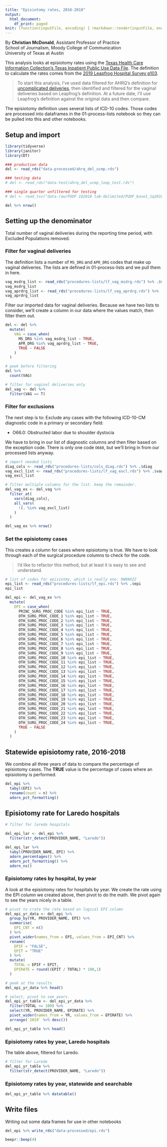 ```yaml
---
title: "Episiotomy rates, 2016-2018"
output:
  html_document:
    df_print: paged
knit: (function(inputFile, encoding) { rmarkdown::render(inputFile, encoding = encoding, output_dir = "docs") })
---
```


By **Christian McDonald**, Assistant Professor of Practice\
School of Journalism, Moody College of Communication\
University of Texas at Austin

This analysis looks at episiotomy rates using the [Texas Health Care Information Collection's Texas Inpatient Public Use Data File](https://www.dshs.texas.gov/thcic/hospitals/Inpatientpudf.shtm). The definition to calculate the rates comes from the [2019 Leapfrog Hospital Survey p103](https://www.leapfroggroup.org/sites/default/files/Files/2019HospitalSurvey_20190529_v8.0%20%28version%203%29.pdf).

> To start this analysis, I've used data filtered for AHRQ's definition for [uncomplicated deliveries](https://www.qualityindicators.ahrq.gov/Downloads/Modules/IQI/V2019/TechSpecs/IQI_33_Primary_Cesarean_Delivery_Rate_Uncomplicated.pdf), then identified and filtered for the vaginal deliveries based on Leapfrog's definition. At a future date, I'll use Leapfrog's definition against the original data and then compare.

The episiotomy definition uses several lists of ICD-10 codes. Those codes are processed into dataframes in the 01-process-lists notebook so they can be pulled into this and other notebooks.

## Setup and import

```r
library(tidyverse)
library(janitor)
library(DT)
```

```r
### production data
del <- read_rds("data-processed/ahrq_del_ucmp.rds")

### testing data
# del <- read_rds("data-test/ahrq_del_ucmp_loop_test.rds")

### single quarter unfiltered for testing
# del <- read_tsv("data-raw/PUDF 1Q2018 tab-delimited/PUDF_base1_1q2018_tab.txt")

del %>% nrow()
```

## Setting up the denominator

Total number of vaginal deliveries during the reporting time period, with Excluded Populations removed.

### Filter for vaginal deliveries

The definition lists a number of `MS_DRG` and `APR_DRG` codes  that make up vaginal deliveries. The lists are defined in 01-process-lists and we pull them in here.

```r
vag_msdrg_list <- read_rds("procedures-lists/lf_vag_msdrg.rds") %>% .$vag_msdrg
vag_msdrg_list
vag_aprdrg_list <- read_rds("procedures-lists/lf_vag_aprdrg.rds") %>% .$vag_aprdrg
vag_aprdrg_list
```

Filter our imported data for vaginal deliveries. Because we have two lists to consider, we'll create a column in our data where the values match, then filter them out.

```r
del <- del %>% 
  mutate(
    VAG = case_when(
      MS_DRG %in% vag_msdrg_list ~ TRUE,
      APR_DRG %in% vag_aprdrg_list ~ TRUE,
      TRUE ~ FALSE
    )
  )

# peek before filtering
del %>% 
  count(VAG)

# filter for vaginal deliveries only
del_vag <- del %>% 
  filter(VAG == T)
```

### Filter for exclusions

The next step is to: Exclude any cases with the following ICD-10-CM diagnostic code in a primary or secondary field:

- O66.0: Obstructed labor due to shoulder dystocia

We have to bring in our list of diagnostic columns and then filter based on the exception code. There is only one code `O660`, but we'll bring in from our processed lists anyway.

```r
# import needed lists
diag_cols <- read_rds("procedures-lists/cols_diag.rds") %>% .$diag
vag_excl_list <- read_rds("procedures-lists/lf_vag_excl.rds") %>% .$vag_excl
vag_excl_list

# filter multiple columns for the list. keep the remainder.
del_vag_ex <- del_vag %>% 
  filter_at(
    vars(diag_cols),
    all_vars(
      !(. %in% vag_excl_list)
    )
  ) 

del_vag_ex %>% nrow()
```

### Set the episiotomy cases

This creates a column for cases where episiotomy is true. We have to look through each of the surgical procedure columns to check for the code.

> I'd like to refactor this method, but at least it is easy to see and understand.

```r
# list of codes for episiotmy, which is really one: 0W8NXZZ
epi_list <- read_rds("procedures-lists/lf_epi.rds") %>% .$epi
epi_list

del_epi <- del_vag_ex %>% 
  mutate(
    EPI = case_when(
      PRINC_SURG_PROC_CODE %in% epi_list ~ TRUE,
      OTH_SURG_PROC_CODE_1 %in% epi_list ~ TRUE,
      OTH_SURG_PROC_CODE_2 %in% epi_list ~ TRUE,
      OTH_SURG_PROC_CODE_3 %in% epi_list ~ TRUE,
      OTH_SURG_PROC_CODE_4 %in% epi_list ~ TRUE,
      OTH_SURG_PROC_CODE_5 %in% epi_list ~ TRUE,
      OTH_SURG_PROC_CODE_6 %in% epi_list ~ TRUE,
      OTH_SURG_PROC_CODE_7 %in% epi_list ~ TRUE,
      OTH_SURG_PROC_CODE_8 %in% epi_list ~ TRUE,
      OTH_SURG_PROC_CODE_9 %in% epi_list ~ TRUE,
      OTH_SURG_PROC_CODE_10 %in% epi_list ~ TRUE,
      OTH_SURG_PROC_CODE_11 %in% epi_list ~ TRUE,
      OTH_SURG_PROC_CODE_12 %in% epi_list ~ TRUE,
      OTH_SURG_PROC_CODE_13 %in% epi_list ~ TRUE,
      OTH_SURG_PROC_CODE_14 %in% epi_list ~ TRUE,
      OTH_SURG_PROC_CODE_15 %in% epi_list ~ TRUE,
      OTH_SURG_PROC_CODE_16 %in% epi_list ~ TRUE,
      OTH_SURG_PROC_CODE_17 %in% epi_list ~ TRUE,
      OTH_SURG_PROC_CODE_18 %in% epi_list ~ TRUE,
      OTH_SURG_PROC_CODE_19 %in% epi_list ~ TRUE,
      OTH_SURG_PROC_CODE_20 %in% epi_list ~ TRUE,
      OTH_SURG_PROC_CODE_21 %in% epi_list ~ TRUE,
      OTH_SURG_PROC_CODE_22 %in% epi_list ~ TRUE,
      OTH_SURG_PROC_CODE_23 %in% epi_list ~ TRUE,
      OTH_SURG_PROC_CODE_24 %in% epi_list ~ TRUE,
      TRUE ~ FALSE
    )
  )

```

## Statewide episiotomy rate, 2016-2018

We combine all three years of data to compare the percentage of episiotomy cases. The **TRUE** value is the percentage of cases where an episiotomy is performed.

```r
del_epi %>% 
  tabyl(EPI) %>% 
  rename(count = n) %>% 
  adorn_pct_formatting()
```

## Episiotomy rate for Laredo hospitals

```r
# filter for laredo hospitals

del_epi_lar <- del_epi %>% 
  filter(str_detect(PROVIDER_NAME, "Laredo"))

del_epi_lar %>% 
  tabyl(PROVIDER_NAME, EPI) %>% 
  adorn_percentages() %>% 
  adorn_pct_formatting() %>% 
  adorn_ns()
```

### Episiotomy rates by hospital, by year

A look at the episiotomy rates for hospitals by year. We create the rate using the EPI column we created above, then pivot to do the math. We pivot again to see the years nicely in a table.

```r
# pivot to crate the rate based on logical EPI column
del_epi_yr_data <- del_epi %>% 
  group_by(YR, PROVIDER_NAME, EPI) %>% 
  summarise(
    EPI_CNT = n()
  ) %>% 
  pivot_wider(names_from = EPI, values_from = EPI_CNT) %>% 
  rename(
    EPIF = "FALSE",
    EPIT = "TRUE"
  ) %>% 
  mutate(
    TOTAL = EPIF + EPIT,
    EPIRATE = round((EPIT / TOTAL) * 100,1)
  )

# peek at the results
del_epi_yr_data %>% head()

# select, pivot to see years.
del_epi_yr_table <- del_epi_yr_data %>% 
  filter(TOTAL >= 100) %>% 
  select(YR, PROVIDER_NAME, EPIRATE) %>% 
  pivot_wider(names_from = YR, values_from = EPIRATE) %>% 
  arrange(`2019` %>% desc())

del_epi_yr_table %>% head()

```

### Episiotomy rates by year, Laredo hospitals

The table above, filtered for Laredo.

```r
# filter for Laredo
del_epi_yr_table %>% 
  filter(str_detect(PROVIDER_NAME, "Laredo"))
```

### Episiotomy rates by year, statewide and searchable


```r
del_epi_yr_table %>% datatable()

```


## Write files

Writing out some data frames for use in other notebooks

```r
del_epi %>% write_rds("data-processed/epi.rds")

beepr::beep(4)
```


